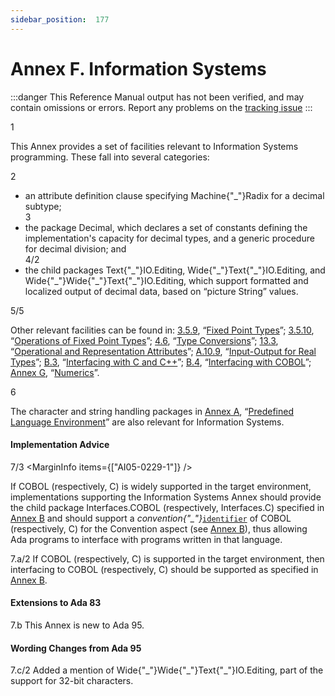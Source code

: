 ```yaml
---
sidebar_position:  177
---
```


# Annex F. Information Systems

:::danger
This Reference Manual output has not been verified,
and may contain omissions or errors.
Report any problems on the [tracking issue](https://github.com/ada-lang-io/ada-lang-io/issues/20)
:::


<MarginText>1</MarginText>
<p>This Annex provides a set of facilities relevant to Information Systems programming. These fall into several categories: <br /></p>

<MarginText>2</MarginText>
<ul>
<li>an attribute definition clause specifying Machine{"_"}Radix for a decimal subtype;<br /></li>
<MarginText>3</MarginText>
<li>the package Decimal, which declares a set of constants defining the implementation's capacity for decimal types, and a generic procedure for decimal division; and<br /></li>
<MarginText>4/2</MarginText>
<MarginInfo items={["AI95-00285-01"]} />
<li>the child packages Text{"_"}IO.Editing, Wide{"_"}Text{"_"}IO.Editing, and Wide{"_"}Wide{"_"}Text{"_"}IO.Editing, which support formatted and localized output of decimal data, based on &ldquo;picture String&rdquo; values. <br /></li>
</ul>
<MarginText>5/5</MarginText>
<MarginInfo items={["AI95-00434-01", "AI12-0449-1"]} />
<p>Other relevant facilities can be found in: <a href="/docs/arm/AA-3/AA-3.5#Subclause_3.5.9">3.5.9</a>, &ldquo;<a href="/docs/arm/AA-3/AA-3.5#Subclause_3.5.9">Fixed Point Types</a>&rdquo;; <a href="/docs/arm/AA-3/AA-3.5#Subclause_3.5.10">3.5.10</a>, &ldquo;<a href="/docs/arm/AA-3/AA-3.5#Subclause_3.5.10">Operations of Fixed Point Types</a>&rdquo;; <a href="/docs/arm/AA-4/AA-4.6">4.6</a>, &ldquo;<a href="/docs/arm/AA-4/AA-4.6">Type Conversions</a>&rdquo;; <a href="/docs/arm/AA-13/AA-13.3">13.3</a>, &ldquo;<a href="/docs/arm/AA-13/AA-13.3">Operational and Representation Attributes</a>&rdquo;; <a href="/docs/arm/AA-A/AA-A.10#Subclause_A.10.9">A.10.9</a>, &ldquo;<a href="/docs/arm/AA-A/AA-A.10#Subclause_A.10.9">Input-Output for Real Types</a>&rdquo;; <a href="/docs/arm/AA-B/AA-B.3">B.3</a>, &ldquo;<a href="/docs/arm/AA-B/AA-B.3">Interfacing with C and C++</a>&rdquo;; <a href="/docs/arm/AA-B/AA-B.4">B.4</a>, &ldquo;<a href="/docs/arm/AA-B/AA-B.4">Interfacing with COBOL</a>&rdquo;; <a href="/docs/arm/AA-G/">Annex G</a>, &ldquo;<a href="/docs/arm/AA-G/">Numerics</a>&rdquo;.<br /></p>

<MarginText>6</MarginText>
<p>The character and string handling packages in <a href="/docs/arm/AA-A/">Annex A</a>, &ldquo;<a href="/docs/arm/AA-A/">Predefined Language Environment</a>&rdquo; are also relevant for Information Systems. <br /></p>


#### Implementation Advice

<MarginText>7/3</MarginText>
<MarginInfo items={["AI05-0229-1"]} />
<p>If COBOL (respectively, C) is widely supported in the target environment, implementations supporting the Information Systems Annex should provide the child package Interfaces.COBOL (respectively, Interfaces.C) specified in <a href="/docs/arm/AA-B/">Annex B</a> and should support a <i>convention{"_"}</i><code><a href="/docs/arm/AA-2/AA-2.3#S0002">identifier</a></code> of COBOL (respectively, C) for the Convention aspect (see <a href="/docs/arm/AA-B/">Annex B</a>), thus allowing Ada programs to interface with programs written in that language. <br /></p>

<AnnotatedOnly>
<MarginText>7.a/2</MarginText>
<Admonition type="aarm" aarm="implementation-advice">
<b></b>If COBOL (respectively, C) is supported in the target environment, then interfacing to COBOL (respectively, C) should be supported as specified in <a href="/docs/arm/AA-B/">Annex B</a>.<br />
</Admonition>
</AnnotatedOnly>

<AnnotatedOnly>

#### Extensions to Ada 83

</AnnotatedOnly>
<AnnotatedOnly>
<MarginText>7.b</MarginText>
<Admonition type="aarm" aarm="note">
This Annex is new to Ada 95. <br />
</Admonition>
</AnnotatedOnly>

<AnnotatedOnly>

#### Wording Changes from Ada 95

</AnnotatedOnly>
<AnnotatedOnly>
<MarginText>7.c/2</MarginText>
<MarginInfo items={["AI95-00285-01"]} />
<Admonition type="aarm" aarm="note">
Added a mention of Wide{"_"}Wide{"_"}Text{"_"}IO.Editing, part of the support for 32-bit characters. <br />
</Admonition>
</AnnotatedOnly>

